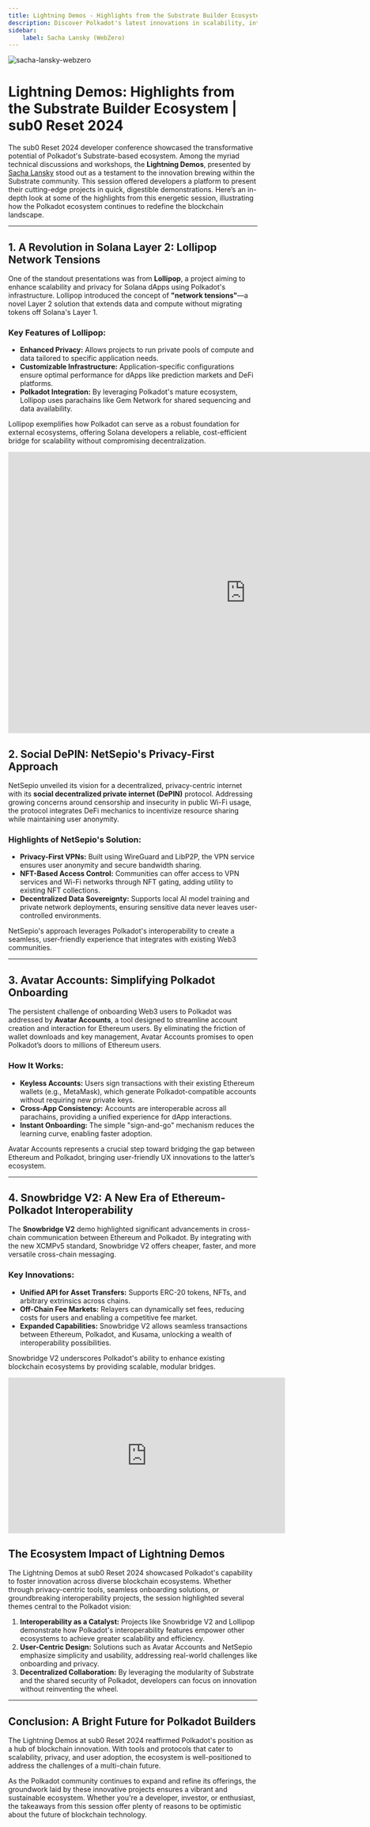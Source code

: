 ```yaml
---
title: Lightning Demos - Highlights from the Substrate Builder Ecosystem
description: Discover Polkadot's latest innovations in scalability, interoperability, privacy, and seamless blockchain onboarding.
sidebar:
    label: Sacha Lansky (WebZero)
---
```



<Image src={coverImage} alt="sacha-lansky-webzero" />

# **Lightning Demos: Highlights from the Substrate Builder Ecosystem | sub0 Reset 2024**

The sub0 Reset 2024 developer conference showcased the transformative potential of Polkadot's Substrate-based ecosystem. 
Among the myriad technical discussions and workshops, the **Lightning Demos**, presented by [Sacha Lansky](https://x.com/SachaL__) stood out as a testament to the innovation brewing within the Substrate community. 
This session offered developers a platform to present their cutting-edge projects in quick, digestible demonstrations. 
Here’s an in-depth look at some of the highlights from this energetic session, illustrating how the Polkadot ecosystem continues to redefine the blockchain landscape.

---

## **1. A Revolution in Solana Layer 2: Lollipop Network Tensions**

One of the standout presentations was from **Lollipop**, a project aiming to enhance scalability and privacy for Solana dApps using Polkadot's infrastructure. Lollipop introduced the concept of **"network tensions"**—a novel Layer 2 solution that extends data and compute without migrating tokens off Solana's Layer 1.

### **Key Features of Lollipop:**
- **Enhanced Privacy:** Allows projects to run private pools of compute and data tailored to specific application needs.
- **Customizable Infrastructure:** Application-specific configurations ensure optimal performance for dApps like prediction markets and DeFi platforms.
- **Polkadot Integration:** By leveraging Polkadot's mature ecosystem, Lollipop uses parachains like Gem Network for shared sequencing and data availability.

Lollipop exemplifies how Polkadot can serve as a robust foundation for external ecosystems, offering Solana developers a reliable, cost-efficient bridge for scalability without compromising decentralization.

<iframe src="https://docs.google.com/presentation/d/e/2PACX-1vS92t5luIuPpVRzHyYFXR3HQmCPVaaXkIoybQKzfN_E2zFH7vWTblZoxWpmPvCrn0hRy1B9wdiIjV1U/embed?start=false&loop=false&delayms=3000" frameborder="0" width="960" height="569" allowfullscreen="true" mozallowfullscreen="true" webkitallowfullscreen="true"></iframe>

## **2. Social DePIN: NetSepio's Privacy-First Approach**

NetSepio unveiled its vision for a decentralized, privacy-centric internet with its **social decentralized private internet (DePIN)** protocol. Addressing growing concerns around censorship and insecurity in public Wi-Fi usage, the protocol integrates DeFi mechanics to incentivize resource sharing while maintaining user anonymity.

### **Highlights of NetSepio's Solution:**
- **Privacy-First VPNs:** Built using WireGuard and LibP2P, the VPN service ensures user anonymity and secure bandwidth sharing.
- **NFT-Based Access Control:** Communities can offer access to VPN services and Wi-Fi networks through NFT gating, adding utility to existing NFT collections.
- **Decentralized Data Sovereignty:** Supports local AI model training and private network deployments, ensuring sensitive data never leaves user-controlled environments.

NetSepio's approach leverages Polkadot's interoperability to create a seamless, user-friendly experience that integrates with existing Web3 communities.

---

## **3. Avatar Accounts: Simplifying Polkadot Onboarding**

The persistent challenge of onboarding Web3 users to Polkadot was addressed by **Avatar Accounts**, a tool designed to streamline account creation and interaction for Ethereum users. By eliminating the friction of wallet downloads and key management, Avatar Accounts promises to open Polkadot’s doors to millions of Ethereum users.

### **How It Works:**
- **Keyless Accounts:** Users sign transactions with their existing Ethereum wallets (e.g., MetaMask), which generate Polkadot-compatible accounts without requiring new private keys.
- **Cross-App Consistency:** Accounts are interoperable across all parachains, providing a unified experience for dApp interactions.
- **Instant Onboarding:** The simple "sign-and-go" mechanism reduces the learning curve, enabling faster adoption.

Avatar Accounts represents a crucial step toward bridging the gap between Ethereum and Polkadot, bringing user-friendly UX innovations to the latter’s ecosystem.

---

## **4. Snowbridge V2: A New Era of Ethereum-Polkadot Interoperability**

The **Snowbridge V2** demo highlighted significant advancements in cross-chain communication between Ethereum and Polkadot. By integrating with the new XCMPv5 standard, Snowbridge V2 offers cheaper, faster, and more versatile cross-chain messaging.

### **Key Innovations:**
- **Unified API for Asset Transfers:** Supports ERC-20 tokens, NFTs, and arbitrary extrinsics across chains.
- **Off-Chain Fee Markets:** Relayers can dynamically set fees, reducing costs for users and enabling a competitive fee market.
- **Expanded Capabilities:** Snowbridge V2 allows seamless transactions between Ethereum, Polkadot, and Kusama, unlocking a wealth of interoperability possibilities.

Snowbridge V2 underscores Polkadot's ability to enhance existing blockchain ecosystems by providing scalable, modular bridges.

<iframe width="560" height="315" src="https://www.youtube.com/embed/7gPoj-SrBgw?si=EfZkvosyVQ9vBGRy" title="YouTube video player" frameborder="0" allow="accelerometer; autoplay; clipboard-write; encrypted-media; gyroscope; picture-in-picture; web-share" referrerpolicy="strict-origin-when-cross-origin" allowfullscreen></iframe>

## **The Ecosystem Impact of Lightning Demos**

The Lightning Demos at sub0 Reset 2024 showcased Polkadot's capability to foster innovation across diverse blockchain ecosystems. Whether through privacy-centric tools, seamless onboarding solutions, or groundbreaking interoperability projects, the session highlighted several themes central to the Polkadot vision:

1. **Interoperability as a Catalyst:** Projects like Snowbridge V2 and Lollipop demonstrate how Polkadot's interoperability features empower other ecosystems to achieve greater scalability and efficiency.
2. **User-Centric Design:** Solutions such as Avatar Accounts and NetSepio emphasize simplicity and usability, addressing real-world challenges like onboarding and privacy.
3. **Decentralized Collaboration:** By leveraging the modularity of Substrate and the shared security of Polkadot, developers can focus on innovation without reinventing the wheel.

---

## **Conclusion: A Bright Future for Polkadot Builders**

The Lightning Demos at sub0 Reset 2024 reaffirmed Polkadot's position as a hub of blockchain innovation. With tools and protocols that cater to scalability, privacy, and user adoption, the ecosystem is well-positioned to address the challenges of a multi-chain future.

As the Polkadot community continues to expand and refine its offerings, the groundwork laid by these innovative projects ensures a vibrant and sustainable ecosystem. Whether you're a developer, investor, or enthusiast, the takeaways from this session offer plenty of reasons to be optimistic about the future of blockchain technology.
